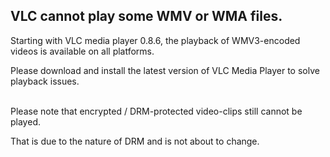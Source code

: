 == VLC cannot play some WMV or WMA files.<br>  ==

Starting with VLC media player 0.8.6, the playback of WMV3-encoded videos is available on all platforms. 

Please download and install the latest version of VLC Media Player to solve playback issues. 

<br> 

Please note that encrypted / DRM-protected video-clips still cannot be played. 

That is due to the nature of DRM and is not about to change. 

<br> 

<br> 

{{VSG}}
